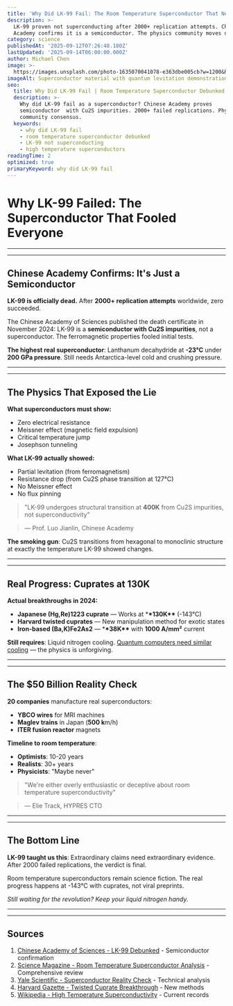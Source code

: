 ```yaml
---
title: 'Why Did LK-99 Fail: The Room Temperature Superconductor That Never Was'
description: >-
  LK-99 proven not superconducting after 2000+ replication attempts. Chinese 
  Academy confirms it is a semiconductor. The physics community moves on.
category: science
publishedAt: '2025-09-12T07:26:48.180Z'
lastUpdated: '2025-09-14T06:00:00.000Z'
author: Michael Chen
image: >-
  https://images.unsplash.com/photo-1635070041078-e363dbe005cb?w=1200&h=630&fit=crop
imageAlt: Superconductor material with quantum levitation demonstration in laboratory
seo:
  title: Why Did LK-99 Fail | Room Temperature Superconductor Debunked 2024
  description: >-
    Why did LK-99 fail as a superconductor? Chinese Academy proves
    semiconductor  with Cu2S impurities. 2000+ failed replications. Physics
    community consensus.
  keywords:
    - why did LK-99 fail
    - room temperature superconductor debunked
    - LK-99 not superconducting
    - high temperature superconductors
readingTime: 2
optimized: true
primaryKeyword: why did LK-99 fail
---
```


# Why LK-99 Failed: The Superconductor That Fooled Everyone

---

---

## Chinese Academy Confirms: It's Just a Semiconductor

**LK-99 is officially dead.** After **2000+ replication attempts** worldwide, zero succeeded.

The Chinese Academy of Sciences published the death certificate in November 2024: LK-99 is a **semiconductor with Cu2S impurities**, not a superconductor. The ferromagnetic properties fooled initial tests.

**The highest real superconductor**: Lanthanum decahydride at **-23°C** under **200 GPa pressure**. Still needs Antarctica-level cold and crushing pressure.

---

---

## The Physics That Exposed the Lie

**What superconductors must show:**

- Zero electrical resistance
- Meissner effect (magnetic field expulsion)
- Critical temperature jump
- Josephson tunneling

**What LK-99 actually showed:**

- Partial levitation (from ferromagnetism)
- Resistance drop (from Cu2S phase transition at 127°C)
- No Meissner effect
- No flux pinning

>

> "LK-99 undergoes structural transition at **400K** from Cu2S impurities, not superconductivity"

> — Prof. Luo Jianlin, Chinese Academy

**The smoking gun**: Cu2S transitions from hexagonal to monoclinic structure at exactly the temperature LK-99 showed changes.

---

---

## Real Progress: Cuprates at **130K**

**Actual breakthroughs **in 2024**:**

- **Japanese (Hg,Re)1223 cuprate** — Works at \***\*130K\*\*** (-143°C)
- **Harvard twisted cuprates** — New manipulation method for exotic states
- **Iron-based (Ba,K)Fe2As2** — \***\*38K\*\*** with **1000 A/mm²** current

**Still requires**: Liquid nitrogen cooling. [Quantum computers need similar cooling](/technology/quantum-computing-2025-commercial-breakthrough) — the physics is unforgiving.

---

---

## The **$50 Billion** Reality Check

**20 companies** manufacture real superconductors:

- **YBCO wires** for MRI machines
- **Maglev trains** in Japan (**500 k**m/h)
- **ITER fusion reactor** magnets

**Timeline to room temperature**:

- **Optimists**: 10-20 years
- **Realists**: 30+ years
- **Physicists**: "Maybe never"

>

> "We're either overly enthusiastic or deceptive about room temperature superconductivity"

> — Elie Track, HYPRES CTO

---

---

## The Bottom Line

**LK-99 taught us this**: Extraordinary claims need extraordinary evidence. After 2000 failed replications, the verdict is final.

Room temperature superconductors remain science fiction. The real progress happens at -143°C with cuprates, not viral preprints.

_Still waiting for the revolution? Keep your liquid nitrogen handy._

---

---

## Sources

1. [Chinese Academy of Sciences - LK-99 Debunked](https://phys.org/news/2023-11-myth-room-temperature-superconductivity-lk-.html) - Semiconductor confirmation
2. [Science Magazine - Room Temperature Superconductor Analysis](https://www.science.org/content/blog-post/room-temperature-superconductor-new-developments) - Comprehensive review
3. [Yale Scientific - Superconductor Reality Check](https://www.yalescientific.org/**2024/02**/room-temperature-superconductors-not-so-fast/) - Technical analysis
4. [Harvard Gazette - Twisted Cuprate Breakthrough](https://news.harvard.edu/gazette/story/**2024/01**/high-temperature-superconductors-with-a-twist/) - New methods
5. [Wikipedia - High Temperature Superconductivity](https://en.wikipedia.org/wiki/High-temperature_superconductivity) - Current records
